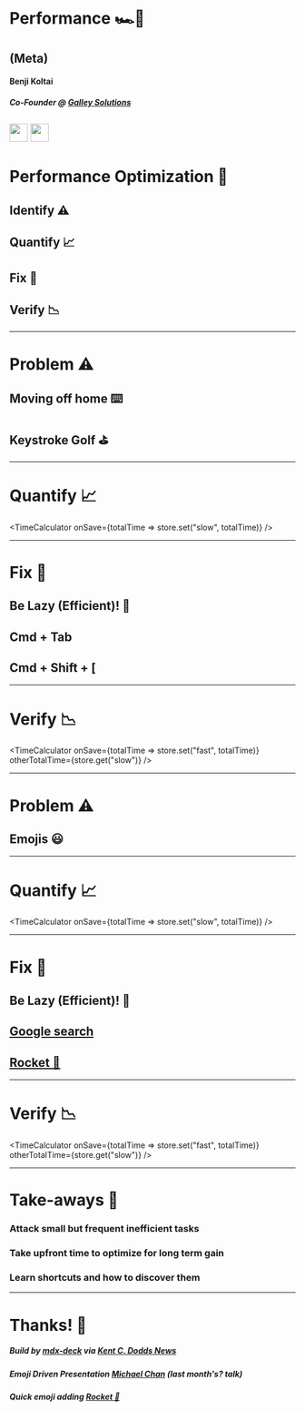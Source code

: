 
# Performance 🏎💨 

## (Meta)

#### Benji Koltai 
##### Co-Founder @ [Galley Solutions](www.galleysolutions.co)

[<img height="32" width="32" src="https://cdn.jsdelivr.net/npm/simple-icons@latest/icons/github.svg" />](http://www.github.com/bkoltai/presentation-metaperformance) [<img height="32" width="32" src="https://cdn.jsdelivr.net/npm/simple-icons@latest/icons/netlify.svg" />](https://bkoltai-presentation-metaperformance.netlify.com/)
---

# Performance Optimization 📆

<Appear>
    <h2>Identify ⚠️</h2>
    <h2>Quantify 📈</h2>
    <h2>Fix 🔧</h2>
    <h2>Verify 📉</h2>
</Appear>

---

# Problem ⚠️

<Appear>
    <h2>Moving off home ⌨️</h2>
    <h2>Keystroke Golf ⛳</h2>
</Appear>

---

# Quantify 📈

<TimeCalculator onSave={totalTime => store.set("slow", totalTime)} />

---

# Fix 🔧

##  Be Lazy (Efficient)! 🤤
## Cmd + Tab
## Cmd + Shift + [

---

# Verify 📉

<TimeCalculator onSave={totalTime => store.set("fast", totalTime)} otherTotalTime={store.get("slow")} />

---

# Problem ⚠️

## Emojis 😃

---

# Quantify 📈

<BigInput/>

<TimeCalculator onSave={totalTime => store.set("slow", totalTime)} />

---

# Fix 🔧

##  Be Lazy (Efficient)! 🤤
## [Google search](https://www.google.com/search?ei=E_tpW4G2GamX0gKCqL6IDA&q=mac+emoji+app&oq=mac+emoji+app&gs_l=psy-ab.3..0j0i22i30k1l5.1340.7022.0.7228.13.13.0.0.0.0.440.2147.0j4j3j1j1.9.0....0...1.1.64.psy-ab..4.9.2145...0i67k1j0i131k1.0.pkokq9nzG8c)
## [Rocket 🚀](https://matthewpalmer.net/rocket/)

---

# Verify 📉

<BigInput/>

<TimeCalculator onSave={totalTime => store.set("fast", totalTime)} otherTotalTime={store.get("slow")} />

---

# Take-aways 🤑

<Appear>
    <h3>Attack small but frequent inefficient tasks</h3>
    <h3>Take upfront time to optimize for long term gain</h3>
    <h3>Learn shortcuts and how to discover them</h3>
</Appear>

---

# Thanks! 🙏

##### Build by [mdx-deck](https://github.com/jxnblk/mdx-deck) via [Kent C. Dodds News](https://buttondown.email/kentcdodds)
##### Emoji Driven Presentation [Michael Chan](http://chantastic.io/) (last month's? talk)
##### Quick emoji adding [Rocket 🚀](https://matthewpalmer.net/rocket/)
